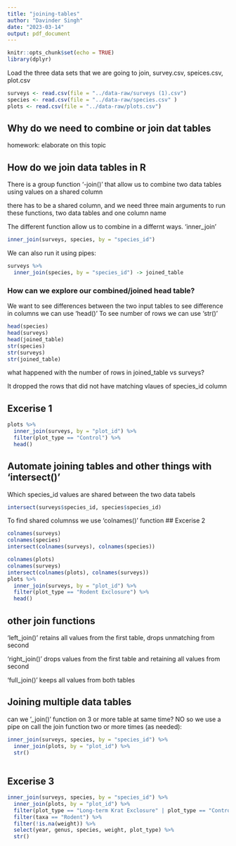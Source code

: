```yaml
---
title: "joining-tables"
author: "Davinder Singh"
date: "2023-03-14"
output: pdf_document
---
```


```r
knitr::opts_chunk$set(echo = TRUE)
library(dplyr)
```

Load the three data sets that we are going to join, survey.csv, speices.csv, plot.csv
```r
surveys <- read.csv(file = "../data-raw/surveys (1).csv")
species <- read.csv(file = "../data-raw/species.csv" )
plots <- read.csv(file = "../data-raw/plots.csv")
```

## Why do we need to combine or join dat tables

homework: elaborate on this topic

## How do we join data tables in R

There is a group function '-join()' that allow us to combine two data tables using values on a shared column

there has to be a shared column, and we need three main arguments to run these functions, two data tables and one column name

The different function allow us to combine in a differnt ways.
'inner_join'

```r
inner_join(surveys, species, by = "species_id")
```

We can also run it using pipes:
```r
surveys %>% 
  inner_join(species, by = "species_id") -> joined_table
```

### How can we explore our combined/joined head table?

We want to see differences between the two input tables to see difference in columns we can use 'head()'
To see number of rows we can use 'str()'
```r
head(species)
head(surveys)
head(joined_table)
str(species)
str(surveys)
str(joined_table)
```

what happened with the number of rows in joined_table vs surveys?

It dropped the rows that did not have matching vlaues of species_id column

## Excerise 1

```r
plots %>% 
  inner_join(surveys, by = "plot_id") %>% 
  filter(plot_type == "Control") %>% 
  head()
```

## Automate joining tables and other things with 'intersect()' 

Which species_id values are shared between the two data tabels
```r
intersect(surveys$species_id, species$species_id)
```

To find shared columnss we use 'colnames()' function
## Excerise 2
```r
colnames(surveys)
colnames(species)
intersect(colnames(surveys), colnames(species))
```
```r
colnames(plots)
colnames(surveys)
intersect(colnames(plots), colnames(surveys))
plots %>% 
  inner_join(surveys, by = "plot_id") %>% 
  filter(plot_type == "Rodent Exclosure") %>% 
  head()
```

## other join functions

'left_join()' retains all values from the first table, drops unmatching from second

'right_join()' drops values from the first table and retaining all values from second

'full_join()' keeps all values from both tables

## Joining multiple data tables
can we '_join()' function on 3 or more table at same time?
NO
so we use a pipe on call the join function two or more times (as needed):
```r
inner_join(surveys, species, by = "species_id") %>% 
  inner_join(plots, by = "plot_id") %>% 
  str()
  
```
## Excerise 3
```r
inner_join(surveys, species, by = "species_id") %>% 
  inner_join(plots, by = "plot_id") %>% 
  filter(plot_type == "Long-term Krat Exclosure" | plot_type == "Control") %>% 
  filter(taxa == "Rodent") %>% 
  filter(!is.na(weight)) %>% 
  select(year, genus, species, weight, plot_type) %>% 
  str()
  
```


